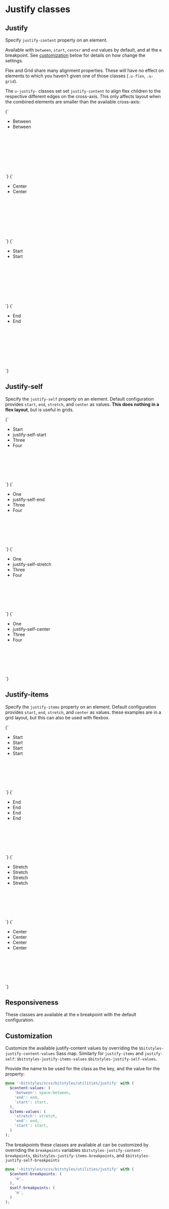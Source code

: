 
<Meta title="Utilities/justify" />

# Justify classes

## Justify

Specify `justify-content` property on an element.

Available with `between`, `start`, `center` and `end` values by default, and at the `m` breakpoint. See [customization](#customization) below for details on how change the settings.

Flex and Grid share many alignment properties. These will have no effect on elements to which you haven’t given one of those classes (`.u-flex`, `.u-grid`).

The `u-justify-` classes set set `justify-content` to align flex children to the respective different edges on the cross-axis. This only affects layout when the combined elements are smaller than the available cross-axis:

<Canvas isColumn>
  <Story name="justify-between">
    {`
      <ul class="u-list-none u-flex u-justify-between u-fg-white" style="min-height:10rem;">
        <li class="a-card u-margin-m u-bg-grayscale-dark">
          Between
        </li>
        <li class="a-card u-margin-m u-bg-grayscale-dark">
          Between
        </li>
      </ul>
    `}
  </Story>
  <Story name="justify-center">
    {`
      <ul class="u-list-none u-flex u-justify-center u-fg-white" style="min-height:10rem;">
        <li class="a-card u-margin-m u-bg-grayscale-dark">
          Center
        </li>
        <li class="a-card u-margin-m u-bg-grayscale-dark">
          Center
        </li>
      </ul>
    `}
  </Story>
  <Story name="justify-start">
    {`
      <ul class="u-list-none u-flex u-justify-start u-fg-white" style="min-height:10rem;">
        <li class="a-card u-margin-m u-bg-grayscale-dark">
          Start
        </li>
        <li class="a-card u-margin-m u-bg-grayscale-dark">
          Start
        </li>
      </ul>
    `}
  </Story>
  <Story name="justify-end">
    {`
      <ul class="u-list-none u-flex u-justify-end u-fg-white" style="min-height:10rem;">
        <li class="a-card u-margin-m u-bg-grayscale-dark">
          End
        </li>
        <li class="a-card u-bg-grayscale-dark">
          End
        </li>
      </ul>
    `}
  </Story>
</Canvas>

## Justify-self

Specify the `justify-self` property on an element. Default configuration provides `start`, `end`, `stretch`, and `center` as values. **This does nothing in a flex layout**, but is useful in grids.

<Canvas>
  <Story name="justify-self-start">
    {`
      <ul class="u-list-none u-grid u-grid-cols-2 u-gap-m u-fg-white" style="min-height:10rem;">
        <li class="a-card u-bg-grayscale-dark">
          Start
        </li>
        <li class="u-justify-self-start a-card u-bg-grayscale-dark">
          justify-self-start
        </li>
        <li class="a-card u-bg-grayscale-dark">
          Three
        </li>
        <li class="a-card u-bg-grayscale-dark">
          Four
        </li>
      </ul>
    `}
  </Story>
</Canvas>

<Canvas>
  <Story name="justify-self-end">
    {`
      <ul class="u-list-none u-grid u-grid-cols-2 u-gap-m u-fg-white" style="min-height:10rem;">
        <li class="a-card u-bg-grayscale-dark">
          One
        </li>
        <li class="u-justify-self-end a-card u-bg-grayscale-dark">
          justify-self-end
        </li>
        <li class="a-card u-bg-grayscale-dark">
          Three
        </li>
        <li class="a-card u-bg-grayscale-dark">
          Four
        </li>
      </ul>
    `}
  </Story>
</Canvas>

<Canvas>
  <Story name="justify-self-stretch">
    {`
      <ul class="u-list-none u-grid u-grid-cols-2 u-gap-m u-fg-white" style="min-height:10rem;">
        <li class="a-card u-bg-grayscale-dark">
          One
        </li>
        <li class="u-justify-self-stretch a-card u-bg-grayscale-dark">
          justify-self-stretch
        </li>
        <li class="a-card u-bg-grayscale-dark">
          Three
        </li>
        <li class="a-card u-bg-grayscale-dark">
          Four
        </li>
      </ul>
    `}
  </Story>
</Canvas>

<Canvas>
  <Story name="justify-self-center">
    {`
      <ul class="u-list-none u-grid u-grid-cols-2 u-gap-m u-fg-white" style="min-height:10rem;">
        <li class="a-card u-bg-grayscale-dark">
          One
        </li>
        <li class="u-justify-self-center a-card u-bg-grayscale-dark">
          justify-self-center
        </li>
        <li class="a-card u-bg-grayscale-dark">
          Three
        </li>
        <li class="a-card u-bg-grayscale-dark">
          Four
        </li>
      </ul>
    `}
  </Story>
</Canvas>

## Justify-items

Specify the `justify-items` property on an element. Default configuration provides `start`, `end`, `stretch`, and `center` as values. these examples are in a grid layout, but this can also be used with flexbox.

<Canvas>
  <Story name="justify-items-start">
    {`
      <ul class="u-list-none u-grid u-grid-cols-2 u-gap-m u-fg-white u-justify-items-start" style="min-height:10rem;">
        <li class="a-card u-bg-grayscale-dark">
          Start
        </li>
        <li class="a-card u-bg-grayscale-dark">
          Start
        </li>
        <li class="a-card u-bg-grayscale-dark">
          Start
        </li>
        <li class="a-card u-bg-grayscale-dark">
          Start
        </li>
      </ul>
    `}
  </Story>
</Canvas>

<Canvas>
  <Story name="justify-items-end">
    {`
      <ul class="u-list-none u-grid u-grid-cols-2 u-justify-items-end u-gap-m u-fg-white" style="min-height:10rem;">
        <li class="a-card u-bg-grayscale-dark">
          End
        </li>
        <li class="a-card u-bg-grayscale-dark">
          End
        </li>
        <li class="a-card u-bg-grayscale-dark">
          End
        </li>
        <li class="a-card u-bg-grayscale-dark">
          End
        </li>
      </ul>
    `}
  </Story>
</Canvas>

<Canvas>
  <Story name="justify-items-stretch">
    {`
      <ul class="u-list-none u-grid u-grid-cols-2 u-justify-items-stretch u-gap-m u-fg-white" style="min-height:10rem;">
        <li class="a-card u-bg-grayscale-dark">
          Stretch
        </li>
        <li class="a-card u-bg-grayscale-dark">
          Stretch
        </li>
        <li class="a-card u-bg-grayscale-dark">
          Stretch
        </li>
        <li class="a-card u-bg-grayscale-dark">
          Stretch
        </li>
      </ul>
    `}
  </Story>
</Canvas>

<Canvas>
  <Story name="justify-items-center">
    {`
      <ul class="u-list-none u-grid u-grid-cols-2 u-justify-items-center u-gap-m u-fg-white" style="min-height:10rem;">
        <li class="a-card u-bg-grayscale-dark">
          Center
        </li>
        <li class="a-card u-bg-grayscale-dark">
          Center
        </li>
        <li class="a-card u-bg-grayscale-dark">
          Center
        </li>
        <li class="a-card u-bg-grayscale-dark">
          Center
        </li>
      </ul>
    `}
  </Story>
</Canvas>

## Responsiveness

These classes are available at the `m` breakpoint with the default configuration.

## Customization

Customize the available justify-content values by overriding the `$bitstyles-justify-content-values` Sass map. Similarly for `justify-items` and `justify-self`: `$bitstyles-justify-items-values` `$bitstyles-justify-self-values`.

Provide the name to be used for the class as the key, and the value for the property:

```scss
@use '~bitstyles/scss/bitstyles/utilities/justify' with (
  $content-values: (
    'between': space-between,
    'end': end,
    'start': start,
  ),
  $items-values: (
    'stretch': stretch,
    'end': end,
    'start': start,
  )
);
```

The breakpoints these classes are available at can be customized by overriding the `breakpoints` variables `$bitstyles-justify-content-breakpoints`, `$bitstyles-justify-items-breakpoints`, and `$bitstyles-justify-self-breakpoints`

```scss
@use '~bitstyles/scss/bitstyles/utilities/justify' with (
  $content-breakpoints: (
    'm',
  ),
  $self-breakpoints: (
    'm',
  )
);
```
